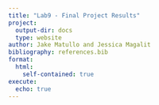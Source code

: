 ```yaml
---
title: "Lab9 - Final Project Results"
project:
  output-dir: docs
  type: website
author: Jake Matullo and Jessica Magalit
bibliography: references.bib
format:
  html:
    self-contained: true
execute:
  echo: true
---
```


